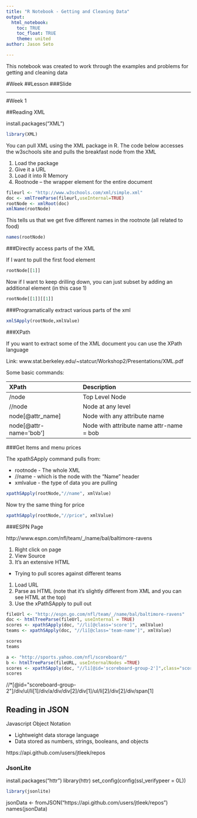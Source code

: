 ```yaml
---
title: "R Notebook - Getting and Cleaning Data"
output: 
  html_notebook:
    toc: TRUE
    toc_float: TRUE
    theme: united
author: Jason Seto

---
```

This notebook was created to work through the examples and problems for getting and cleaning data

#Week
##Lesson
###Slide

---

#Week 1

##Reading XML

install.packages("XML")

```r
library(XML)
```

You can pull XML using the XML package in R. The code below accesses the w3schools site and pulls the breakfast node from the XML

1. Load the package
2. Give it a URL
3. Load it into R Memory
4. Rootnode -- the wrapper element for the entire document

```r
fileurl <- "http://www.w3schools.com/xml/simple.xml"
doc <- xmlTreeParse(fileurl,useInternal=TRUE)
rootNode <- xmlRoot(doc)
xmlName(rootNode)
```

This tells us that we get five different names in the rootnote (all related to food)
```r
names(rootNode)
```

###Directly access parts of the XML

If I want to pull the first food element

```r
rootNode[[1]]
```

Now if I want to keep drilling down, you can just subset by adding an additional element (in this case 1)

```r
rootNode[[1]][[1]]
```

###Programatically extract various parts of the xml

```r
xmlSApply(rootNode,xmlValue)
```

###XPath

If you want to extract some of the XML document you can use the XPath language

Link: www.stat.berkeley.edu/~statcur/Workshop2/Presentations/XML.pdf

Some basic commands:

XPath                   Description
------------            ------------
/node                   Top Level Node
//node                  Node at any level
node[@attr_name]        Node with any attribute name
node[@attr-name='bob']  Node with attribute name attr-name = bob


###Get Items and menu prices

The xpathSApply command pulls from:

* rootnode - The whole XML
* //name   - which is the node with the "Name" header
* xmlvalue - the type of data you are pulling

```r
xpathSApply(rootNode,"//name", xmlValue)
```

Now try the same thing for price

```r
xpathSApply(rootNode,"//price", xmlValue)
```

###ESPN Page

http://www.espn.com/nfl/team/_/name/bal/baltimore-ravens

1. Right click on page
2. View Source
3. It's an extensive HTML

* Trying to pull scores against different teams

1. Load URL
2. Parse as HTML (note that it's slightly different from XML and you can see HTML at the top)
3. Use the xPathSApply to pull out 

```r
fileUrl <- "http://espn.go.com/nfl/team/_/name/bal/baltimore-ravens"
doc <- htmlTreeParse(fileUrl, useInternal = TRUE)
scores <- xpathSApply(doc, "//li[@class='score']", xmlValue)
teams <- xpathSApply(doc, "//li[@class='team-name']", xmlValue)

scores
teams
```


```r
a <- "http://sports.yahoo.com/nfl/scoreboard/"
b <- htmlTreeParse(fileURL, useInternalNodes =TRUE)
scores <- xpathSApply(doc, "//li[@id='scoreboard-group-2']",class="score")
scores
```

//*[@id="scoreboard-group-2"]/div/ul/li[1]/div/a/div/div[2]/div[1]/ul/li[2]/div[2]/div/span[1]

## Reading in JSON

Javascript Object Notation

* Lightweight data storage language
* Data stored as numbers, strings, booleans, and objects

https://api.github.com/users/jtleek/repos


### JsonLite
install.packages("httr")
library(httr)
set_config(config(ssl_verifypeer = 0L))

```r
library(jsonlite)
```

jsonData <- fromJSON("https://api.github.com/users/jtleek/repos")
names(jsonData)

